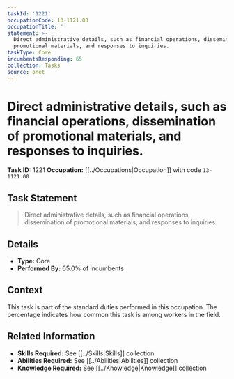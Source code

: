 ```yaml
---
taskId: '1221'
occupationCode: 13-1121.00
occupationTitle: ''
statement: >-
  Direct administrative details, such as financial operations, dissemination of
  promotional materials, and responses to inquiries.
taskType: Core
incumbentsResponding: 65
collection: Tasks
source: onet
---
```

# Direct administrative details, such as financial operations, dissemination of promotional materials, and responses to inquiries.

**Task ID:** 1221
**Occupation:** [[../Occupations|Occupation]] with code `13-1121.00`

## Task Statement

> Direct administrative details, such as financial operations, dissemination of promotional materials, and responses to inquiries.

## Details

- **Type:** Core
- **Performed By:** 65.0% of incumbents

## Context

This task is part of the standard duties performed in this occupation. The percentage indicates how common this task is among workers in the field.

## Related Information

- **Skills Required:** See [[../Skills|Skills]] collection
- **Abilities Required:** See [[../Abilities|Abilities]] collection
- **Knowledge Required:** See [[../Knowledge|Knowledge]] collection
